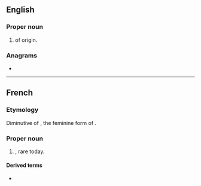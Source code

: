 ==English==

===Proper noun===
{{en-proper noun}}

# {{given name|female|from=French}} of {{etyl|fr|en}} origin.

===Anagrams===
* {{anagrams|en|a=ceeilnott|lecontite}}

----

==French==

===Etymology===
Diminutive of {{m|fr|Nicole}}, the feminine form of {{m|fr|Nicolas}}.

===Proper noun===
{{fr-proper noun|f}}

# {{given name|female|lang=fr}}, rare today.

====Derived terms====
* {{l|fr|Colette}}